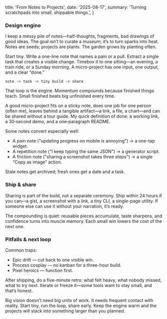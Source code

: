   title: 'From Notes to Projects',
  date: '2025-08-17',
  summary: 'Turning scratchpads into small, shippable things.',
}

### Design engine

I keep a messy pile of notes—half-thoughts, fragments, bad drawings of good ideas. The goal isn’t to curate a museum; it’s to turn sparks into heat. Notes are seeds; projects are plants. The garden grows by planting often.

Start tiny. Write a one-line note that names a pain or a pull. Extract a single task that creates a visible change. Timebox it to one sitting—an evening, a train ride, or a Sunday morning. A micro-project has one input, one output, and a clear “done.”

```
note -> task -> tiny build -> share
```

That loop is the engine. Momentum compounds because finished things teach. Small finished beats big unfinished every time.

A good micro-project fits on a sticky note, does one job for one person (often me), leaves behind a tangible artifact—a link, a file, a chart—and can be shared without a tour guide. My quick definition of done: a working link, a 30‑second demo, and a one‑paragraph README.

Some notes convert especially well:

* A pain note ("updating progress on mobile is annoying") → a one-tap widget.
* A repetition note ("I keep typing the same JSON") → a generator script.
* A friction note ("sharing a screenshot takes three steps") → a single “Copy as image” action.

Stale notes get archived; fresh ones get a date and a task.

### Ship & share

Sharing is part of the build, not a separate ceremony. Ship within 24 hours if you can—a gist, a screenshot with a link, a tiny CLI, a single-page utility. If someone else can use it without your narration, it’s ready.

The compounding is quiet: reusable pieces accumulate, taste sharpens, and confidence turns into muscle memory. Each small win lowers the cost of the next one.

### Pitfalls & next loop

Common traps:

* Epic drift — cut back to one visible win.
* Process cosplay — no kanban for a three-hour build.
* Pixel heroics — function first.

After shipping, do a five-minute retro: what felt heavy, what nobody missed, what to try next. Iterate or freeze it—some tools want to stay small, and that’s honest.

Big vision doesn’t need big units of work. It needs frequent contact with reality. Start tiny, run the loop, share early. Keep the engine warm and the projects will stack into something larger than you planned.
